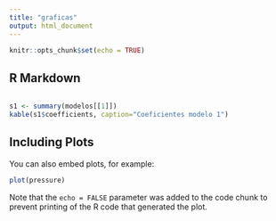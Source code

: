 ```yaml
---
title: "graficas"
output: html_document
---
```


```r
knitr::opts_chunk$set(echo = TRUE)
```

## R Markdown
```r
```

```r
s1 <- summary(modelos[[1]])
kable(s1$coefficients, caption="Coeficientes modelo 1")
```

## Including Plots

You can also embed plots, for example:

```r
plot(pressure)
```

Note that the `echo = FALSE` parameter was added to the code chunk to prevent printing of the R code that generated the plot.
